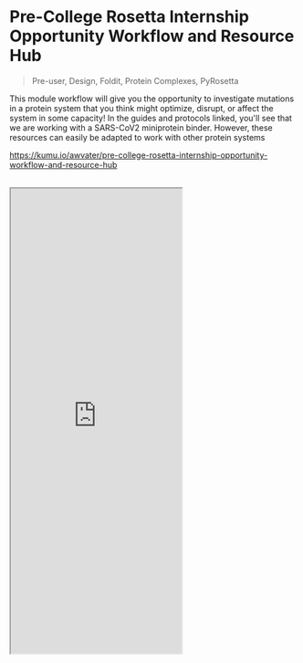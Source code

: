 # Pre-College Rosetta Internship Opportunity Workflow and Resource Hub

> Pre-user, Design, Foldit, Protein Complexes, PyRosetta

This module workflow will give you the opportunity to investigate mutations in a protein system that you think might optimize, disrupt, or affect the system in some capacity! In the guides and protocols linked, you'll see that we are working with a SARS-CoV2 miniprotein binder. However, these resources can easily be adapted to work with other protein systems

https://kumu.io/awvater/pre-college-rosetta-internship-opportunity-workflow-and-resource-hub
<br></br>
<iframe className="w-full" height="815" src="https://kumu.io/awvater/pre-college-rosetta-internship-opportunity-workflow-and-resource-hub"></iframe>
